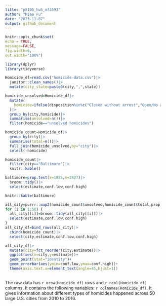 ```yaml
---
title: "p8105_hw5_mf3593"
author: "Miao Fu"
date: "2023-11-07"
output: github_document
---
```


```r
knitr::opts_chunk$set(
echo = TRUE,
message=FALSE,
fig.width=6,
out.width="100%")

library(dplyr)
library(tidyverse)
```

```r
Homicide_df=read.csv("homicide-data.csv")|>
  janitor::clean_names()|>
  mutate(city_state=paste0(city,",",state))

homicide_unsolved=Homicide_df|>
  mutate(
    homicide=ifelse(disposition%in%c("Closed without arrest","Open/No arrest"),"unsolved homicides","solved homicides")
  )|>
  group_by(city,homicide)|>
  summarise(unsolved=n())|>
  filter(homicide=="unsolved homicides")

homicide_count=Homicide_df|>
  group_by(city)|>
  summarise(total=n())|>
  full_join(homicide_unsolved,by="city")|>
  select(-homicide)

homicide_count|>
  filter(city=="Baltimore")|>
  knitr::kable()

baltimore=prop.test(x=1825,n=2827)|>
  broom::tidy()|>
  select(estimate,conf.low,conf.high)

knitr::kable(baltimore)

all_city=purrr::map2(homicide_count$unsolved,homicide_count$total,prop.test)
for (i in 1:50) {
  all_city[[i]]=broom::tidy(all_city[[i]])|>
  select(estimate,conf.low,conf.high)
}
all_city_df=bind_rows(all_city)|>
  cbind(homicide_count)|>
  select(city,estimate,conf.low,conf.high)

all_city_df|>
  mutate(city=fct_reorder(city,estimate))|>
  ggplot(aes(x=city,y=estimate))+
  geom_point(stat="identity")+
  geom_errorbar(aes(ymin=conf.low,ymax=conf.high))+
  theme(axis.text.x=element_text(angle=45,hjust=1))
  


```
The raw data has `r nrow(Homicide_df)` rows and `r ncol(Homicide_df)` columns. It contains the following variables: `r colnames(Homicide_df)`. It gives information about different types of homicides happened across 50 large U.S. cities from 2010 to 2016.

